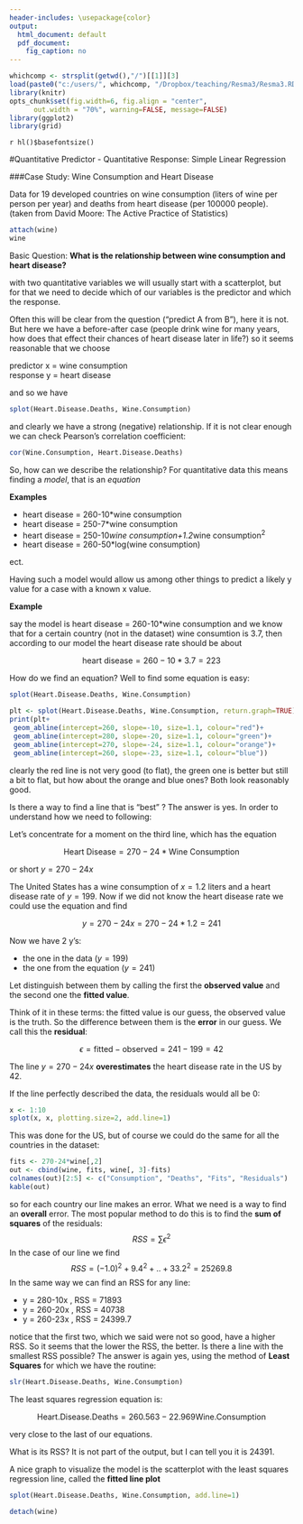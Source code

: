 ```yaml
---
header-includes: \usepackage{color}
output:
  html_document: default
  pdf_document:
    fig_caption: no
---
```

<style>
table, th, td { text-align:right; }
th, td {padding: 10px;}
</style>

```r
whichcomp <- strsplit(getwd(),"/")[[1]][3]
load(paste0("c:/users/", whichcomp, "/Dropbox/teaching/Resma3/Resma3.RData"))
library(knitr)
opts_chunk$set(fig.width=6, fig.align = "center", 
      out.width = "70%", warning=FALSE, message=FALSE)
library(ggplot2)
library(grid)
```
`r hl()$basefontsize()`

#Quantitative Predictor - Quantitative Response: Simple Linear Regression

###Case Study: Wine Consumption and Heart Disease

Data for 19 developed countries on wine consumption (liters of wine per person per year) and deaths from heart disease (per 100000 people). (taken from David Moore: The Active Practice of Statistics)

```r
attach(wine)
wine
```

Basic Question: **What is the relationship between wine consumption and heart disease?**

with two quantitative variables we will usually start with a scatterplot, but for that we need to decide which of our variables is the predictor and which the response.

Often this will be clear from the question ("predict A from B"), here it is not. But here we have a before-after case (people drink wine for many years, how does that effect their chances of heart disease later in life?) so it seems reasonable that we choose

predictor x = wine consumption  
response y = heart disease

and so we have 

```r
splot(Heart.Disease.Deaths, Wine.Consumption) 
```

and clearly we have a strong (negative) relationship. If it is not clear enough we can check Pearson's correlation coefficient:

```r
cor(Wine.Consumption, Heart.Disease.Deaths)
```

So, how can we describe the relationship? For quantitative data this means finding a *model*, that is an *equation*

**Examples**

- heart disease = 260-10*wine consumption  
- heart disease = 250-7*wine consumption  
- heart disease = 250-10*wine consumption+1.2*wine consumption^2^  
- heart disease = 260-50*log(wine consumption)  

ect.

Having such a model would allow us among other things to predict a likely y value for a case with a known x value. 

**Example**  

say the model is  heart disease = 260-10*wine consumption and we know that for a certain country (not in the dataset) wine consumtion is 3.7, then according to our model the heart disease rate should be about 

$$
\text{heart disease} = 260-10*3.7 = 223
$$

How do we find an equation? Well to find some equation is easy:

```r
splot(Heart.Disease.Deaths, Wine.Consumption)
```

```r
plt <- splot(Heart.Disease.Deaths, Wine.Consumption, return.graph=TRUE)
print(plt+
 geom_abline(intercept=260, slope=-10, size=1.1, colour="red")+
 geom_abline(intercept=280, slope=-20, size=1.1, colour="green")+
 geom_abline(intercept=270, slope=-24, size=1.1, colour="orange")+
 geom_abline(intercept=260, slope=-23, size=1.1, colour="blue"))   
```

clearly the red line is not very good (to flat), the green one is better but still a bit to flat, but how about the orange and blue ones? Both look reasonably good. 

Is there a way to find a line that is "best" ? The answer is yes. In order to understand how we need to following:

Let's concentrate for a moment on the third line, which has the equation 

$$
\text{Heart Disease} = 270-24*\text{Wine Consumption} 
$$

or short $y = 270-24x$ 

The United States has a wine consumption of $x = 1.2$	liters and a heart disease rate of $y = 199$. Now if we did not know the heart disease rate we could use the equation and find

$$
y = 270-24x = 270-24*1.2 = 241
$$

Now we have 2 y's:

- the one in the data ($y = 199$)   
- the one from the equation ($y = 241$)

Let distinguish between them by calling the first the **observed value** and the second one the **fitted value**. 

Think of it in these terms: the fitted value is our guess, the observed value is the truth. So the difference between them is the **error** in our guess. We call this the **residual**: 

$$
\epsilon = \text{fitted} - \text{observed} = 241-199 = 42
$$

The line $y=270-24x$ **overestimates** the heart disease rate in the US by $42$.  

If the line perfectly described the data, the residuals would all be 0:

```r
x <- 1:10
splot(x, x, plotting.size=2, add.line=1)
```

This was done for the US, but of course we could do the same for all the countries in the dataset:

```r
fits <- 270-24*wine[,2]
out <- cbind(wine, fits, wine[, 3]-fits)
colnames(out)[2:5] <- c("Consumption", "Deaths", "Fits", "Residuals")
kable(out)
```

so for each country our line makes an error. What we need is a way to find an **overall** error. The most popular method to do this is to find the **sum of squares** of the residuals:
$$
RSS = \sum \epsilon^2
$$
In the case of our line we find 
$$
RSS = (-1.0)^2+9.4^2+..+33.2^2 = 25269.8
$$
In the same way we can find an RSS for any line:

- y = 280-10x , RSS = 71893  
- y = 260-20x , RSS = 40738  
- y = 260-23x , RSS = 24399.7  

notice that the first two, which we said were not so good, have a higher RSS. So it seems that the lower the RSS, the better. Is there a line with the smallest RSS possible? The answer is again yes, using the method of **Least Squares** for which we have the routine:

```r
slr(Heart.Disease.Deaths, Wine.Consumption)
```

The least squares regression equation is:

$$
\text{Heart.Disease.Deaths}  = 260.563 - 22.969 \text{Wine.Consumption}
$$

very close to the last of our equations.

What is its RSS? It is not part of the output, but I can tell you it is 24391.

A nice graph to visualize the model is the scatterplot with the least squares regression line, called the **fitted line plot** 
  
```r
splot(Heart.Disease.Deaths, Wine.Consumption, add.line=1)
```


```r
detach(wine)
```
